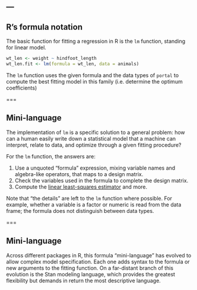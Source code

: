 ---
---

## R's formula notation

The basic function for fitting a regression in R is the `lm` function, standing for linear model.

```r
wt_len <- weight ~ hindfoot_length
wt_len.fit <- lm(formula = wt_len, data = animals)
```

The `lm` function uses the given formula and the data types of `portal` to compute the best fitting model in this family (i.e. determine the optimum coefficients)

===

## Mini-language

The implementation of `lm` is a specific solution to a general problem: how can a human easily write down a statistical model that a machine can interpret, relate to data, and optimize through a given fitting procedure?

For the `lm` function, the answers are:

1. Use a unquoted "formula" expression, mixing variable names and algebra-like operators, that maps to a design matrix.
1. Check the variables used in the formula to complete the design matrix.
1. Compute the [linear least-squares estimator](https://en.wikipedia.org/wiki/Linear_least_squares_(mathematics)) and more.

Note that "the details" are left to the `lm` function where possible. For example, whether a variable is a factor or numeric is read from the data frame; the formula does not distinguish between data types.

===

## Mini-language

Across different packages in R, this formula "mini-language" has evolved to allow complex model specification. Each one adds syntax to the formula or new arguments to the fitting function. On a far-distant branch of this evolution is the Stan modeling language, which provides the greatest flexibility but demands in return the most descriptive language.
